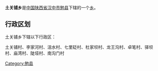 {{中国乡级行政区
|行政区全称 = 土关铺乡
|景观照片文件名 = 
|景观照片描述 = 
|汉语拼音 =
|其他语言 = 
|其他语言名称 = 
|位置图文件名 = 
|位置图描述 = 
|自定义图片=
|上级行政区 = [[陕西省|陕西省]][[汉中市|汉中市]][[勉县|勉县]]
|行政区类别 = [[乡级行政区|乡]]
|行政区划代码 = 
|行政区划 = 
|村委会 = 
|居委会 = 
|建置时间 = 
|领导职位 = 
|领导名称 = 
|政府驻地 = 
|毗邻 = 
|地理坐标 = 
|总面积 = 
|总人口 = 
|户籍人口 = 
|户籍人口年份 = 
|常住人口 = 
|常住人口年份 = 
|人口密度 = 
|GDP = 
|邮政编码 = 
|电话区号 = 
|官方网站 = 
|网站名称 = 
}}
'''土关铺乡'''是[[中华人民共和国|中国]][[陕西省|陕西省]][[汉中市|汉中市]][[勉县|勉县]]下辖的一个[[乡级行政区|乡]]。

== 行政区划 ==
土关铺乡下辖以下行政区：

土关铺村、李家河村、沮水村、七里砭村、杜家坝村、龙王沟村、卓笔村、驿坝村、庙湾村、陡垭村、南沟门村

{{陕西小作品}}
{{勉县行政区划}}

[[Category:勉县|Category:勉县]]